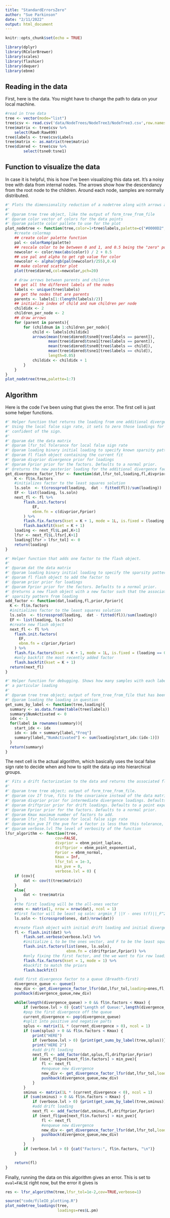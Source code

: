```yaml
---
title: "StandardErrorsZero"
author: "Sue Parkinson"
date: "2/11/2022"
output: html_document
---
```


```r
knitr::opts_chunk$set(echo = TRUE)

library(dplyr)
library(RColorBrewer)
library(scales)
library(flashier)
library(dequer)
library(ebnm)
```

## Reading in the data

First, here is the data. You might have to change the path to data on your local machine.

```r
#read in tree data
tree <- vector(mode="list")
tree$csv <- read.csv('data/NodeTrees/NodeTree3/NodeTree3.csv',row.names=1)
tree$matrix <- tree$csv %>%
    select(Raw0:Raw499)
tree$labels <- tree$csv$Labels
tree$matrix <- as.matrix(tree$matrix)
tree$dimred <- tree$csv %>%
        select(tsne0:tsne1)
```

## Function to visualize the data

In case it is helpful, this is how I've been visualizing this data set. It's a noisy tree with data from internal nodes. The arrows show how the descendancy from the root node to the children. Around each node, samples are normally distributed.

```r
#' Plots the dimensionality reduction of a nodetree along with arrows along the branches.
#'
#' @param tree tree object, like the output of form_tree_from_file
#' @param color vector of colors for the data points
#' @param palette color pallete to use for the plot
plot_nodetree <- function(tree,color=1+tree$labels,palette=c("#0000D2","#D2D2D2","#D20000")){
    #create colormap
    ## create color palette function
    pal <- colorRamp(palette)
    ## rescale color to be between 0 and 1, and 0.5 being the "zero" point
    newcolor <- color/max(abs(color)) / 2 + 0.5
    ## use pal and alpha to get rgb value for color
    newcolor <- alpha(rgb(pal(newcolor)/255),0.4)
    ## make colored scatter plot
    plot(tree$dimred,col=newcolor,pch=20)

    # draw arrows between parents and children
    ## get all the different labels of the nodes
    labels <- unique(tree$labels)
    ## get the nodes that are parents
    parents <- labels[1:(length(labels)/2)]
    ## initialize index of child and num children per node
    childidx <- 2
    children_per_node <- 2
    ## draw arrows
    for (parent in parents){
        for (childnum in 1:children_per_node){
            child <- labels[childidx]
            arrows(mean(tree$dimred$tsne0[tree$labels == parent]),
                   mean(tree$dimred$tsne1[tree$labels == parent]),
                   mean(tree$dimred$tsne0[tree$labels == child]),
                   mean(tree$dimred$tsne1[tree$labels == child]),
                   length=0.05)
            childidx <- childidx + 1
        }
    }
}
plot_nodetree(tree,palette=1:7)
```

## Algorithm

Here is the code I've been using that gives the error. The first cell is just some helper functions.

```r
#' Helper function that returns the loading from one additional divergence factor.
#' Using the local false sign rate, it sets to zero those loadings for which we cannot be
#' confident of the sign.
#'
#' @param dat the data matrix
#' @param lfsr_tol Tolerance for local false sign rate
#' @param loading binary initial loading to specify known sparsity pattern in the loading (e.g. parental sparsity)
#' @param fl flash object containing the current fit
#' @param divprior divergence prior for loadings
#' @param Fprior prior for the factors. Defaults to a normal prior.
#' @returns the new posterior loading for the additional divergence factor
get_divergence_factor_lfsr <- function(dat,lfsr_tol,loading,fl,divprior,Fprior){
    K <- fl$n.factors
    #initializes factor to the least squares solution
    ls.soln  <- t(crossprod(loading,  dat - fitted(fl))/sum(loading))
    EF <- list(loading, ls.soln)
    next_fl <- fl %>%
        flash.init.factors(
            EF,
            ebnm.fn = c(divprior,Fprior)
        ) %>%
        flash.fix.factors(kset = K + 1, mode = 1L, is.fixed = (loading == 0)) %>%
        flash.backfit(kset = K + 1)
    loading <- next_fl$L.pm[,K+1]
    lfsr <- next_fl$L.lfsr[,K+1]
    loading[lfsr > lfsr_tol] <- 0
    return(loading)
}

#' Helper function that adds one factor to the flash object.
#'
#' @param dat the data matrix
#' @param loading binary initial loading to specify the sparsity pattern in the loading
#' @param fl flash object to add the factor to
#' @param prior prior for loadings
#' @param Fprior prior for the factors. Defaults to a normal prior.
#' @returns a new flash object with a new factor such that the associated loading matches the
#' sparsity pattern from loading
add_factor <- function(dat,loading,fl,prior,Fprior){
  K <- fl$n.factors
  #initializes factor to the least squares solution
  ls.soln  <- t(crossprod(loading,  dat - fitted(fl))/sum(loading))
  EF <- list(loading, ls.soln)
  #create new flash object
  next_fl <- fl %>%
    flash.init.factors(
      EF,
      ebnm.fn = c(prior,Fprior)
    ) %>%
    flash.fix.factors(kset = K + 1, mode = 1L, is.fixed = (loading == 0)) %>%
    #only backfit the most recently added factor
    flash.backfit(kset = K + 1)
  return(next_fl)
}

#' Helper function for debugging. Shows how many samples with each label type are activated on
#' a particular loading
#'
#' @param tree tree object; output of form_tree_from_file that has been used in computing a trajectory
#' @param loading the loading in question
get_sums_by_label <- function(tree,loading){
  summary <- as.data.frame(table(tree$labels))
  summary$NumActivated <- 0
  idx <- 1
  for(label in rownames(summary)){
    start_idx <- idx
    idx <- idx + summary[label,"Freq"]
    summary[label,"NumActivated"] <- sum(loading[start_idx:(idx-1)])
  }
  return(summary)
}
```

The next cell is the actual algorithm, which basically uses the local false sign rate to decide when and how to split the data up into hierarchical groups.

```r
#' Fits a drift factorization to the data and returns the associated flashier object
#'
#' @param tree tree object; output of form_tree_from_file.
#' @param cov If true, fits to the covariance instead of the data matrix
#' @param divprior prior for intermediate divergence loadings. Defaults to a point Laplace prior.
#' @param driftprior prior for drift loadings. Defaults to a point exponential prior.
#' @param Fprior prior for the factors. Defaults to a normal prior.
#' @param Kmax maximum number of factors to add.
#' @param lfsr_tol Tolerance for local false sign rate
#' @param min_pve If the pve for a factor is less than this tolerance, the factor is rejected
#' @param verbose.lvl The level of verbosity of the function
lfsr_algorithm <- function(tree,
                      cov=FALSE,
                      divprior = ebnm_point_laplace,
                      driftprior = ebnm_point_exponential,
                      Fprior = ebnm_normal,
                      Kmax = Inf,
                      lfsr_tol = 1e-3,
                      min_pve = 0,
                      verbose.lvl = 0) {
    if (cov){
        dat <- cov(t(tree$matrix))
    }
    else{
        dat <- tree$matrix
    }
    #the first loading will be the all-ones vector
    ones <- matrix(1, nrow = nrow(dat), ncol = 1)
    #first factor will be least sq soln: argmin_f ||Y - ones t(f)||_F^2
    ls.soln <- t(crossprod(ones, dat)/nrow(dat))

    #create flash object with initial drift loading and initial divergence loading
    fl <- flash.init(dat) %>%
        flash.set.verbose(verbose.lvl) %>%
        #initialize L to be the ones vector, and F to be the least squares solution
        flash.init.factors(list(ones, ls.soln),
                           ebnm.fn = c(driftprior,Fprior)) %>%
        #only fixing the first factor, and the we want to fix row loadings, so mode=1
        flash.fix.factors(kset = 1, mode = 1) %>%
        #backfit to match the priors
        flash.backfit()

    #add first divergence factor to a queue (Breadth-first)
    divergence_queue <- queue()
    new_div <- get_divergence_factor_lfsr(dat,lfsr_tol,loading=ones,fl,divprior,Fprior)
    pushback(divergence_queue,new_div)

    while(length(divergence_queue) > 0 && fl$n.factors < Kmax) {
        if (verbose.lvl > 0) {cat("Length of Queue:",length(divergence_queue),"\n")}
        #pop the first divergence off the queue
        current_divergence <- pop(divergence_queue)
        #split into positive and negative parts
        splus <- matrix(1L * (current_divergence > 0), ncol = 1)
        if (sum(splus) > 0 && fl$n.factors < Kmax) {
            print("HERE")
            if (verbose.lvl > 0) {print(get_sums_by_label(tree,splus))}
            print("HERE 2")
            #add drift loading
            next_fl <- add_factor(dat,splus,fl,driftprior,Fprior)
            if (next_fl$pve[next_fl$n.factors] > min_pve){
                fl <- next_fl
                #enqueue new divergence
                new_div <- get_divergence_factor_lfsr(dat,lfsr_tol,loading=splus,fl,divprior,Fprior)
                pushback(divergence_queue,new_div)
            }
        }
        sminus <- matrix(1L * (current_divergence < 0), ncol = 1)
        if (sum(sminus) > 0 && fl$n.factors < Kmax) {
            if (verbose.lvl > 0) {print(get_sums_by_label(tree,sminus))}
            #add drift loading
            next_fl <- add_factor(dat,sminus,fl,driftprior,Fprior)
            if (next_fl$pve[next_fl$n.factors] > min_pve){
                fl <- next_fl
                #enqueue new divergence
                new_div <- get_divergence_factor_lfsr(dat,lfsr_tol,loading=sminus,fl,divprior,Fprior)
                pushback(divergence_queue,new_div)
            }
        }
        if (verbose.lvl > 0) {cat("Factors:", fl$n.factors, "\n")}
    }

    return(fl)
}
```

Finally, running the data on this algorithm gives an error. This is set to `eval=FALSE` right now, but the error it gives is

```r
res <- lfsr_algorithm(tree,lfsr_tol=1e-2,cov=TRUE,verbose=1)
```
```r
source("code/fileIO_plotting.R")
plot_nodetree_loadings(tree,
                       loadings=res$L.pm)
```

